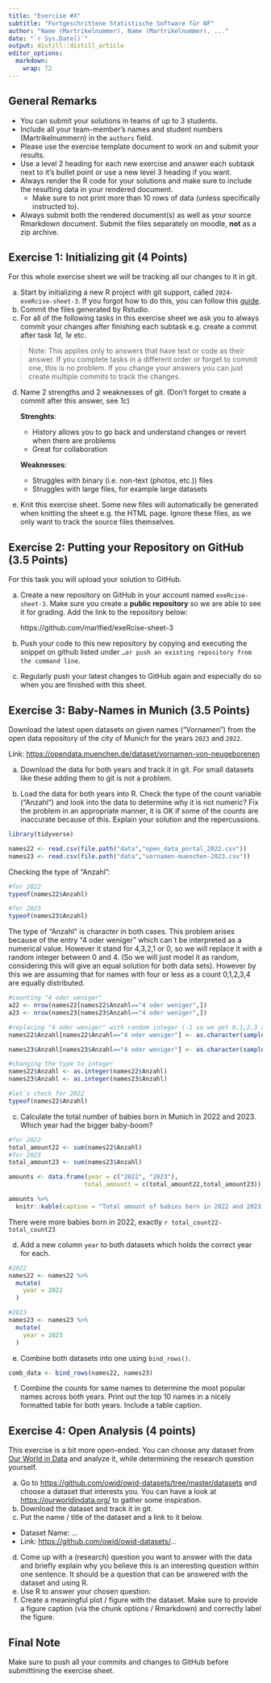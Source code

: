 ```yaml
---
title: "Exercise #X"
subtitle: "Fortgeschrittene Statistische Software für NF"
author: "Name (Martrikelnummer), Name (Martrikelnummer), ..."
date: "`r Sys.Date()`"
output: distill::distill_article
editor_options: 
  markdown: 
    wrap: 72
---
```


## General Remarks

-   You can submit your solutions in teams of up to 3 students.
-   Include all your team-member's names and student numbers
    (Martrikelnummern) in the `authors` field.
-   Please use the exercise template document to work on and submit your
    results.
-   Use a level 2 heading for each new exercise and answer each subtask
    next to it's bullet point or use a new level 3 heading if you want.
-   Always render the R code for your solutions and make sure to include
    the resulting data in your rendered document.
    -   Make sure to not print more than 10 rows of data (unless
        specifically instructed to).
-   Always submit both the rendered document(s) as well as your source
    Rmarkdown document. Submit the files separately on moodle, **not**
    as a zip archive.

## Exercise 1: Initializing git (4 Points)

For this whole exercise sheet we will be tracking all our changes to it
in git.

a)  Start by initializing a new R project with git support, called
    `2024-exeRcise-sheet-3`. If you forgot how to do this, you can
    follow this
    [guide](https://malikaihle.github.io/Introduction-RStudio-Git-GitHub/rstudio_project.html).
b)  Commit the files generated by Rstudio.
c)  For all of the following tasks in this exercise sheet we ask you to
    always commit your changes after finishing each subtask e.g. create
    a commit after task *1d*, *1e* etc.

> Note: This applies only to answers that have text or code as their
> answer. If you complete tasks in a different order or forget to commit
> one, this is no problem. If you change your answers you can just
> create multiple commits to track the changes.

d)  Name 2 strengths and 2 weaknesses of git. (Don't forget to create a
    commit after this answer, see *1c*)

    **Strenghts**:

    -   History allows you to go back and understand changes or revert
        when there are problems
    -   Great for collaboration
    
    **Weaknesses**:
    -   Struggles with binary (i.e. non-text (photos, etc.)) files
    -   Struggles with large files, for example large datasets 

e)  Knit this exercise sheet. Some new files will automatically be
    generated when knitting the sheet e.g. the HTML page. Ignore these
    files, as we only want to track the source files themselves.

## Exercise 2: Putting your Repository on GitHub (3.5 Points)

For this task you will upload your solution to GitHub.

a)  Create a new repository on GitHub in your account named
    `exeRcise-sheet-3`. Make sure you create a **public repository** so
    we are able to see it for grading. Add the link to the repository
    below:
    
    https://github.com/marlfied/exeRcise-sheet-3
    
b)  Push your code to this new repository by copying and executing the
    snippet on github listed under
    `…or push an existing repository from the command line`.
c)  Regularly push your latest changes to GitHub again and especially do
    so when you are finished with this sheet.

## Exercise 3: Baby-Names in Munich (3.5 Points)

Download the latest open datasets on given names ("Vornamen") from the
open data repository of the city of Munich for the years `2023` and
`2022`.

Link: <https://opendata.muenchen.de/dataset/vornamen-von-neugeborenen>

a)  Download the data for both years and track it in git. For small
    datasets like these adding them to git is not a problem.

b)  Load the data for both years into R. Check the type of the count
    variable ("Anzahl") and look into the data to determine why it is
    not numeric? Fix the problem in an appropriate manner, it is OK if
    some of the counts are inaccurate because of this. Explain your
    solution and the repercussions.
    
```r
library(tidyverse)
```

    
```r
names22 <- read.csv(file.path("data","open_data_portal_2022.csv"))
names23 <- read.csv(file.path("data","vornamen-muenchen-2023.csv"))
```

Checking the type of "Anzahl":
```r
#for 2022
typeof(names22$Anzahl)
```
```r
#for 2023
typeof(names23$Anzahl)
```
The type of "Anzahl" is character in both cases. This problem arises because of the entry "4 oder weniger" which can`t be interpreted as a numerical value.
However it stand for 4,3,2,1 or 0, so we will replace it with a random integer between 0 and 4. (So we will just model it as random, considering this will give an equal solution for both data sets).
However by this we are assuming that for names with four or less as a count 0,1,2,3,4 are equally distributed.


```r
#counting "4 oder weniger"
a22 <- nrow(names22[names22$Anzahl=="4 oder weniger",])
a23 <- nrow(names23[names23$Anzahl=="4 oder weniger",])

#replacing "4 oder weniger" with random integer (-1 so we get 0,1,2,3 and 4)
names22$Anzahl[names22$Anzahl=="4 oder weniger"] <- as.character(sample.int(5, a22, replace=TRUE)-1)

names23$Anzahl[names23$Anzahl=="4 oder weniger"] <- as.character(sample.int(5,a23, replace=TRUE)-1)

#changing the type to integer
names22$Anzahl <- as.integer(names22$Anzahl)
names23$Anzahl <- as.integer(names23$Anzahl)
```

```r
#let`s check for 2022
typeof(names22$Anzahl)
```


c)  Calculate the total number of babies born in Munich in 2022
    and 2023. Which year had the bigger baby-boom?
    
```r
#for 2022
total_amount22 <- sum(names22$Anzahl)
#for 2023
total_amount23 <- sum(names23$Anzahl)

amounts <- data.frame(year = c("2022", "2023"),
                     total_amountt = c(total_amount22,total_amount23))
```

```r
amounts %>%
  knitr::kable(caption = "Total amount of babies born in 2022 and 2023 in Munich")
```
There were more babies born in 2022, exactly `r total_count22-total_count23`

d)  Add a new column `year` to both datasets which holds the correct
    year for each.
    
```r
#2022
names22 <- names22 %>%
  mutate(
    year = 2022
  )

#2023
names23 <- names23 %>%
  mutate(
    year = 2023
  )
```
    
e)  Combine both datasets into one using `bind_rows()`.

```r
comb_data <- bind_rows(names22, names23)
```


f)  Combine the counts for same names to determine the most popular
    names across both years. Print out the top 10 names in a nicely
    formatted table for both years. Include a table caption.

## Exercise 4: Open Analysis (4 points)

This exercise is a bit more open-ended. You can choose any dataset from
[Our World in Data](https://ourworldindata.org/) and analyze it, while
determining the research question yourself.

a)  Go to <https://github.com/owid/owid-datasets/tree/master/datasets>
    and choose a dataset that interests you. You can have a look at
    <https://ourworldindata.org/> to gather some inspiration.
b)  Download the dataset and track it in git.
c)  Put the name / title of the dataset and a link to it below.

-   Dataset Name: ...
-   Link: <https://github.com/owid/owid-datasets/>...

d)  Come up with a (research) question you want to answer with the data
    and briefly explain why you believe this is an interesting question
    within one sentence. It should be a question that can be answered
    with the dataset and using R.
e)  Use R to answer your chosen question.
f)  Create a meaningful plot / figure with the dataset. Make sure to
    provide a figure caption (via the chunk options / Rmarkdown) and
    correctly label the figure.

## Final Note

Make sure to push all your commits and changes to GitHub before
submittining the exercise sheet.
